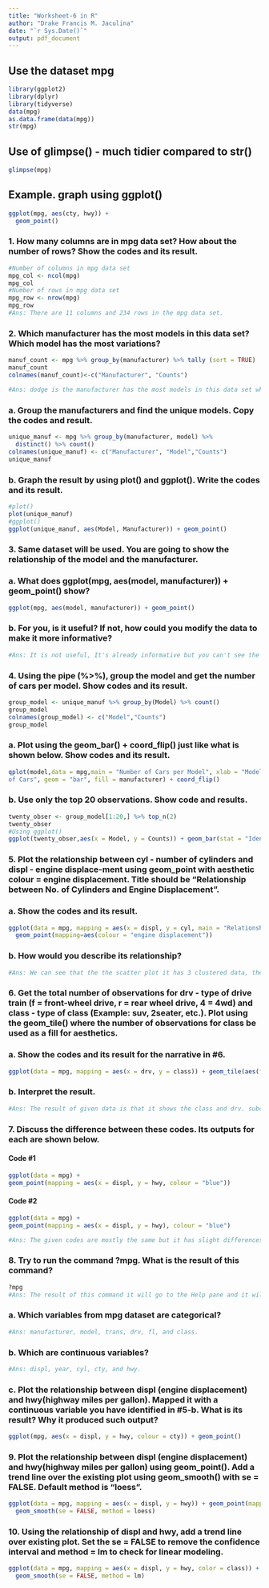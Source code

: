 ```yaml
---
title: "Worksheet-6 in R"
author: "Drake Francis M. Jaculina"
date: "`r Sys.Date()`"
output: pdf_document
---
```


## Use the dataset mpg
```r
library(ggplot2)
library(dplyr)
library(tidyverse)
data(mpg)
as.data.frame(data(mpg))
str(mpg)
```

## Use of glimpse() - much tidier compared to str()
```r
glimpse(mpg)
```

## Example. graph using ggplot()
```r
ggplot(mpg, aes(cty, hwy)) +
  geom_point()
```

### 1. How many columns are in mpg data set? How about the number of rows? Show the codes and its result.
```r
#Number of columns in mpg data set
mpg_col <- ncol(mpg)
mpg_col
#Number of rows in mpg data set
mpg_row <- nrow(mpg)
mpg_row
#Ans: There are 11 columns and 234 rows in the mpg data set.
```

### 2. Which manufacturer has the most models in this data set? Which model has the most variations?
```r
manuf_count <- mpg %>% group_by(manufacturer) %>% tally (sort = TRUE)
manuf_count
colnames(manuf_count)<-c("Manufacturer", "Counts")

#Ans: dodge is the manufacturer has the most models in this data set which has 37 models.
```

### a. Group the manufacturers and find the unique models. Copy the codes and result.
```r
unique_manuf <- mpg %>% group_by(manufacturer, model) %>%
  distinct() %>% count()
colnames(unique_manuf) <- c("Manufacturer", "Model","Counts")
unique_manuf
```

### b. Graph the result by using plot() and ggplot(). Write the codes and its result.
```r
#plot()
plot(unique_manuf)
#ggplot()
ggplot(unique_manuf, aes(Model, Manufacturer)) + geom_point()
```

### 3. Same dataset will be used. You are going to show the relationship of the model and the manufacturer.

### a. What does ggplot(mpg, aes(model, manufacturer)) + geom_point() show?
```r
ggplot(mpg, aes(model, manufacturer)) + geom_point()
```

### b. For you, is it useful? If not, how could you modify the data to make it more informative?
```r
#Ans: It is not useful, It's already informative but you can't see the ranking or the hierarchy of the given data and some of the data is hidden. I could modify the data to make it more informative using `geom_bar()` and adding legend.
```

### 4. Using the pipe (%>%), group the model and get the number of cars per model. Show codes and its result.
```r
group_model <- unique_manuf %>% group_by(Model) %>% count()
group_model
colnames(group_model) <- c("Model","Counts")
group_model
```

### a. Plot using the geom_bar() + coord_flip() just like what is shown below. Show codes and its result.
```r
qplot(model,data = mpg,main = "Number of Cars per Model", xlab = "Model",ylab = "Number
of Cars", geom = "bar", fill = manufacturer) + coord_flip()
```

### b. Use only the top 20 observations. Show code and results.
```r
twenty_obser <- group_model[1:20,] %>% top_n(2)
twenty_obser
#Using ggplot()
ggplot(twenty_obser,aes(x = Model, y = Counts)) + geom_bar(stat = "Identity") +coord_flip()
```

### 5. Plot the relationship between cyl - number of cylinders and displ - engine displace-ment using geom_point with aesthetic colour = engine displacement. Title should be “Relationship between No. of Cylinders and Engine Displacement”.

### a. Show the codes and its result.
```r
ggplot(data = mpg, mapping = aes(x = displ, y = cyl, main = "Relationship between No. of Cylinders and Engine Displacement")) +
  geom_point(mapping=aes(colour = "engine displacement"))
```

### b. How would you describe its relationship?
```r
#Ans: We can see that the the scatter plot it has 3 clustered data, the more number of cylinder increase the more engine displacement increases or expand.
```

### 6. Get the total number of observations for drv - type of drive train (f = front-wheel drive, r = rear wheel drive, 4 = 4wd) and class - type of class (Example: suv, 2seater, etc.). Plot using the geom_tile() where the number of observations for class be used as a fill for aesthetics.

### a. Show the codes and its result for the narrative in #6.
```r
ggplot(data = mpg, mapping = aes(x = drv, y = class)) + geom_tile(aes(fill=class))
```

### b. Interpret the result.
```r
#Ans: The result of given data is that it shows the class and drv. subcompact has all the drv which include the 4, f, and r. Midsize and compact has the same class which under the 4 wheeler drive, suv composed only of 4 and r in drv. Pickup has only 1 drv which the 4 wheeler drive, minivan results to have drv of f, and also the 2seater with drv of r only.
```

### 7. Discuss the difference between these codes. Its outputs for each are shown below.

#### Code #1
```r
ggplot(data = mpg) +
geom_point(mapping = aes(x = displ, y = hwy, colour = "blue"))
```

#### Code #2
```r
ggplot(data = mpg) +
geom_point(mapping = aes(x = displ, y = hwy), colour = "blue")
```

```r
#Ans: The given codes are mostly the same but it has slight differences. The code #1, colour = "blue" is enclosed with mapping and aesthetic. The result doesn't change into blue but instead gave us color red. While code #2 the colour = "blue" is not enclosed with the mapping and aesthetic. The result it show us that the color of the graph is blues. Because of the code #1 of this it was a interpreted as a categoral variable or as a group.
```

### 8. Try to run the command ?mpg. What is the result of this command?
```r
?mpg
#Ans: The result of this command it will go to the Help pane and it will allow us to see or access the documentation on a particular function of mpg.
```

### a. Which variables from mpg dataset are categorical?
```r
#Ans: manufacturer, model, trans, drv, fl, and class.
```

### b. Which are continuous variables?
```r
#Ans: displ, year, cyl, cty, and hwy.
```

### c. Plot the relationship between displ (engine displacement) and hwy(highway miles per gallon). Mapped it with a continuous variable you have identified in #5-b. What is its result? Why it produced such output?
```r
ggplot(mpg, aes(x = displ, y = hwy, colour = cty)) + geom_point()
```

### 9. Plot the relationship between displ (engine displacement) and hwy(highway miles per gallon) using geom_point(). Add a trend line over the existing plot using geom_smooth() with se = FALSE. Default method is “loess”.
```r
ggplot(data = mpg, mapping = aes(x = displ, y = hwy)) + geom_point(mapping=aes(color=class))+ 
  geom_smooth(se = FALSE, method = loess)
```

### 10. Using the relationship of displ and hwy, add a trend line over existing plot. Set the se = FALSE to remove the confidence interval and method = lm to check for linear modeling.
```r
ggplot(data = mpg, mapping = aes(x = displ, y = hwy, color = class)) + geom_point() +
  geom_smooth(se = FALSE, method = lm)
```